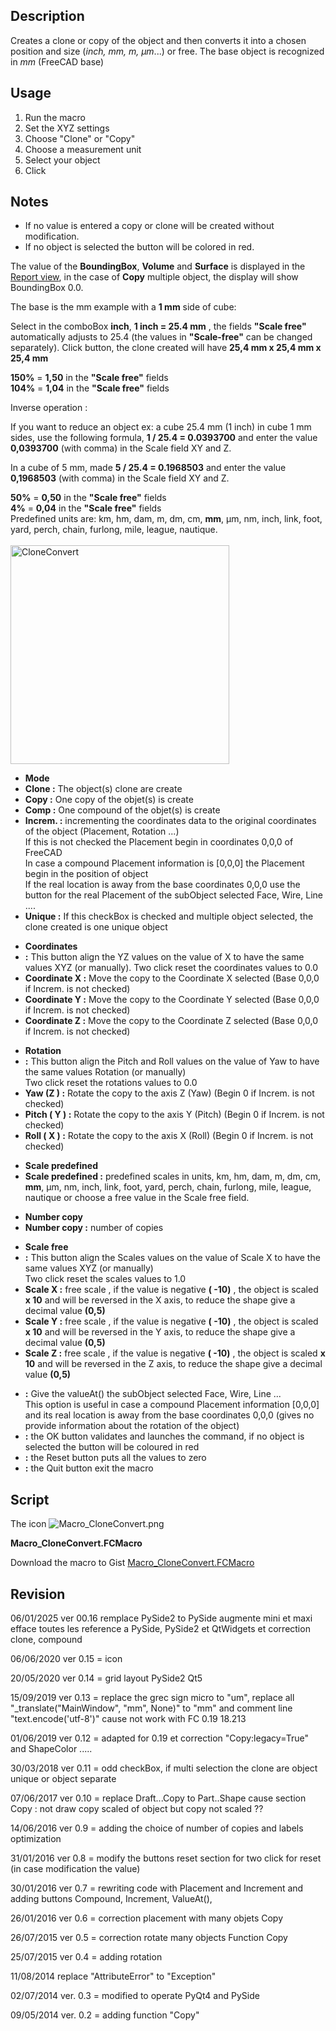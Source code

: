 <languages/>
<translate>
<!--T:1-->
{{Macro
|Name=Macro CloneConvert
|Icon=Macro_CloneConvert.png
|Description=Creates a Clone/Copy/Compound of the object(s) and then converted into a chosen position and size (''inch, mm, m, µm''...) or free. The base object is recognized in ''mm'' (FreeCAD base).
|Author=mario52
|Version=00.16
|Date=2025-01-06
|FCVersion= ≥0.18
|Download=[https://www.freecadweb.org/wiki/images/0/0a/Macro_CloneConvert.png ToolBar Icon]
}}

<!--T:2-->
==Description==
Creates a clone or copy of the object and then converts it into a chosen position and size (''inch, mm, m, µm''...) or free. The base object is recognized in ''mm'' (FreeCAD base)

</translate>
{{Codeextralink|https://gist.githubusercontent.com/mario52a/9f2f2f6144e1307a048f1840ef99300c/raw/fb76b3c728c1c7cd085e87f5d6d223d9f79bb574/Macro_CloneConvert.FCMacro}}
<translate>

<!--T:3-->
==Usage==
# Run the macro
# Set the XYZ settings
# Choose "Clone" or "Copy" 
# Choose a measurement unit
# Select your object
# Click {{KEY|Ok}}

<!--T:9-->
==Notes==
* If no value is entered a copy or clone will be created without modification.
* If no object is selected the {{KEY|Ok}} button will be colored in red.

<!--T:10-->
The value of the '''BoundingBox''', '''Volume''' and '''Surface''' is displayed in the [[Report_view|Report view]], in the case of '''Copy''' multiple object, the display will show BoundingBox 0.0.

<!--T:4-->
The base is the mm example with a '''1 mm''' side of cube:

<!--T:5-->
Select in the comboBox '''inch''', '''1 inch = 25.4 mm''' , the fields '''"Scale free"''' automatically adjusts to 25.4 (the values ​​in '''"Scale-free"''' can be changed separately). Click {{KEY|Ok}} button, the clone created will have '''25,4 mm x 25,4 mm x 25,4 mm''' 

<!--T:11-->
'''150%''' = '''1,50''' in the '''"Scale free"''' fields <br />
'''104%''' = '''1,04''' in the '''"Scale free"''' fields 

<!--T:13-->
Inverse operation :

<!--T:14-->
If you want to reduce an object ex: a cube 25.4 mm (1 inch) in cube 1 mm sides, use the following formula, '''1 / 25.4 = 0.0393700''' and enter the value '''0,0393700''' (with comma) in the Scale field XY and Z.

<!--T:15-->
In a cube of 5 mm, made​​ '''5 / 25.4 = 0.1968503''' and enter the value '''0,1968503''' (with comma) in the Scale field XY and Z.

<!--T:16-->
'''50%''' = '''0,50''' in the '''"Scale free"''' fields<br />
''' 4%''' = '''0,04''' in the '''"Scale free"''' fields 
<br />

<!--T:6-->
Predefined units are:
km, hm, dam, m, dm, cm, '''mm''', µm, nm, inch, link, foot, yard, perch, chain, furlong, mile, league, nautique.
<br /><br />

<!--T:7-->
[[File:Macro CloneConvert_01.png|350px|left|CloneConvert]]
* '''Mode'''
* '''Clone   :''' The object(s) clone are create 
* '''Copy    :''' One copy of the objet(s) is create
* '''Comp    :''' One compound of the objet(s) is create
* '''Increm. :''' incrementing the coordinates data to the original coordinates of the object (Placement, Rotation ...)<br />If this is not checked the Placement begin in coordinates 0,0,0 of FreeCAD<br />In case a compound Placement information is [0,0,0] the Placement begin in the position of object<br />If the real location is away from the base coordinates 0,0,0 use the {{KEY|ValueAt()}} button for the real Placement of the subObject selected Face, Wire, Line ....
* '''Unique  :''' If this checkBox is checked and multiple object selected, the clone created is one unique object

<!--T:28-->
* '''Coordinates'''
* '''{{KEY|...}} :''' This button align the YZ values on the value of X to have the same values ​​XYZ (or manually). Two click reset the coordinates values to 0.0 
* '''Coordinate X :''' Move the copy to the Coordinate X selected (Base 0,0,0 if Increm. is not checked)
* '''Coordinate Y :''' Move the copy to the Coordinate Y selected (Base 0,0,0 if Increm. is not checked)
* '''Coordinate Z :''' Move the copy to the Coordinate Z selected (Base 0,0,0 if Increm. is not checked)

<!--T:29-->
* '''Rotation'''
* '''{{KEY|...}} :''' This button align the Pitch and Roll values on the value of Yaw to have the same values ​​Rotation (or manually)<br />Two click reset the rotations values to 0.0 
* '''Yaw (Z )    :''' Rotate the copy to the axis Z (Yaw) (Begin 0 if Increm. is not checked)
* '''Pitch ( Y ) :''' Rotate the copy to the axis Y (Pitch) (Begin 0 if Increm. is not checked)
* '''Roll ( X )  :''' Rotate the copy to the axis X (Roll) (Begin 0 if Increm. is not checked)

<!--T:30-->
* '''Scale predefined'''
* '''Scale predefined :''' predefined scales in units, km, hm, dam, m, dm, cm, '''mm''', µm, nm, inch, link, foot, yard, perch, chain, furlong, mile, league, nautique or choose a free value in the Scale free field.

<!--T:31-->
* '''Number copy '''
* '''Number copy :''' number of copies

<!--T:32-->
* '''Scale free'''
* '''{{KEY|...}} :''' This button align the Scales values on the value of Scale X to have the same values ​​XYZ (or manually)<br />Two click reset the scales values to 1.0 
* '''Scale X :''' free scale , if the value is negative '''( -10)''' , the object is scaled '''x 10''' and will be reversed in the X axis, to reduce the shape give a decimal value '''(0,5)'''
* '''Scale Y :''' free scale , if the value is negative '''( -10)''' , the object is scaled '''x 10''' and will be reversed in the Y axis, to reduce the shape give a decimal value '''(0,5)'''
* '''Scale Z :''' free scale , if the value is negative '''( -10)''' , the object is scaled '''x 10''' and will be reversed in the Z axis, to reduce the shape give a decimal value '''(0,5)'''

<!--T:33-->
* '''{{KEY|ValueAt()}} :''' Give the valueAt() the subObject selected Face, Wire, Line ...<br />This option is useful in case a compound Placement information [0,0,0] and its real location is away from the base coordinates 0,0,0 (gives no provide information about the rotation of the object)
* '''{{KEY|Ok}} :''' the OK button validates and launches the command, if no object is selected the {{KEY|Ok}} button will be coloured in red
* '''{{KEY|Reset}} :''' the Reset button puts all the values to zero
* '''{{KEY|Quit}} :''' the Quit button exit the macro
{{clear}}

<!--T:8-->
==Script==
The icon [[Image:Macro_CloneConvert.png]] 

<!--T:18-->
'''Macro_CloneConvert.FCMacro'''

<!--T:34-->
Download the macro to Gist [https://gist.github.com/mario52a/9f2f2f6144e1307a048f1840ef99300c Macro_CloneConvert.FCMacro]

==Revision== <!--T:19-->

<!--T:42-->
06/01/2025 ver 00.16 remplace PySide2 to PySide augmente mini et maxi efface toutes les reference a PySide, PySide2 et QtWidgets et correction clone, compound

<!--T:43-->
06/06/2020 ver 0.15 = icon

<!--T:40-->
20/05/2020 ver 0.14 = grid layout PySide2 Qt5

<!--T:39-->
15/09/2019 ver 0.13 = replace the grec sign micro to "um", replace all "_translate("MainWindow", "mm", None)" to "mm" and comment line "text.encode('utf-8')" cause not work with FC 0.19 18.213

<!--T:38-->
01/06/2019 ver 0.12 = adapted for 0.19 et correction "Copy:legacy=True" and ShapeColor .....

<!--T:37-->
30/03/2018 ver 0.11 = odd checkBox, if multi selection the clone are object unique or object separate

<!--T:35-->
07/06/2017 ver 0.10 = replace Draft...Copy to Part..Shape cause section Copy : not draw copy scaled of object but copy not scaled ?? 

<!--T:36-->
14/06/2016 ver 0.9  = adding the choice of number of copies and labels optimization

<!--T:27-->
31/01/2016 ver 0.8 = modify the buttons reset section for two click for reset (in case modification the value) 

<!--T:20-->
30/01/2016 ver 0.7 = rewriting code with Placement and Increment and adding buttons Compound, Increment, ValueAt(), 

<!--T:21-->
26/01/2016 ver 0.6 = correction placement with many objets Copy

<!--T:22-->
26/07/2015 ver 0.5 = correction rotate many objects Function Copy

<!--T:23-->
25/07/2015 ver 0.4 = adding rotation

<!--T:24-->
11/08/2014 replace "AttributeError" to "Exception"

<!--T:25-->
02/07/2014 ver. 0.3 = modified to operate PyQt4 and PySide

<!--T:26-->
09/05/2014 ver. 0.2 = adding function "Copy"
</translate>